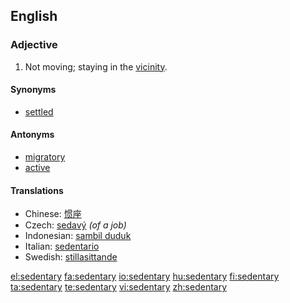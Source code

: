 ==English==

===Adjective===
{{en-adj}}

# Not moving; staying in the [[vicinity]].

====Synonyms====
* [[settled]]

====Antonyms====
* [[migratory]]
* [[active]]

====Translations====
* Chinese: [[惯座]]
* Czech: [[sedavý]] {{m}} ''(of a job)''
* Indonesian: [[sambil duduk]]
* Italian: [[sedentario]]
* Swedish: [[stillasittande]]

[[el:sedentary]]
[[fa:sedentary]]
[[io:sedentary]]
[[hu:sedentary]]
[[fi:sedentary]]
[[ta:sedentary]]
[[te:sedentary]]
[[vi:sedentary]]
[[zh:sedentary]]